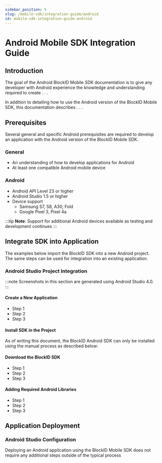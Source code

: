 ```yaml
---
sidebar_position: 5
slug: /mobile-sdk/integration-guide/android
id: mobile-sdk-integration-guide-android
---
```




# Android Mobile SDK Integration Guide

## **Introduction**

The goal of the Android BlockID Mobile SDK documentation is to give any developer with Android experience the knowledge and understanding required to create . . .

In addition to detailing how to use the Android version of the BlockID Mobile SDK, this documentation describes . . . 


## **Prerequisites**

Several general and specific Android prerequisites are required to develop an application with the Android version of the BlockID Mobile SDK.

### General

- An understanding of how to develop applications for Android
- At least one compatible Android mobile device


### Android 

- Android API Level 23 or higher
- Android Studio 1.5 or higher
- Device support
    - Samsung S7, S8, A30, Fold 
    - Google Pixel 3, Pixel 4a

:::tip **Note**:
Support for additional Android devices available as testing and development continues
:::

## **Integrate SDK into Application**

The examples below import the BlockID SDK into a new Android project. The same steps can be used for integration into an existing application.

### Android Studio Project Integration

:::note Screenshots in this section are generated using Android Studio 4.0.
:::

#### Create a New Application

- Step 1
- Step 2
- Step 3

#### Install SDK in the Project

As of writing this document, the BlockID Android SDK can only be installed using the manual process as described below:

#### Download the BlockID SDK

- Step 1 
- Step 2 
- Step 3 

#### Adding Required Android Libraries 

- Step 1 
- Step 2 
- Step 3 

## **Application Deployment**

### Android Studio Configuration

Deploying an Android application using the BlockID Mobile SDK does not require any additional steps outside of the typical process
